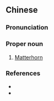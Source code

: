 {{also|马特洪峰}}
==Chinese==
{{zh-forms|s=马特洪峰}}

===Pronunciation===
{{zh-pron
|m=Mǎtèhóng fēng
|c=maa5 dak6 hung4 fung1
|cat=pn
}}

===Proper noun===
{{zh-proper noun}}

# [[w:Matterhorn|Matterhorn]]

===References===
* {{pedialite|馬特洪峰|lang=zh}}
* {{pedialite|Matterhorn}}
